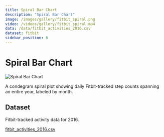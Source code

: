 ```yaml
---
title: Spiral Bar Chart
description: "Spiral Bar Chart"
image: /images/gallery/fitbit_spiral.png
video: /videos/gallery/fitbit_spiral.mp4
data: /data/fitbit_activities_2016.csv
dataset: fitbit
sidebar_position: 6
---
```


# Spiral Bar Chart


![Spiral Bar Chart](/images/gallery/fitbit_spiral.png)

A condegram spiral plot showing daily Fitbit-tracked step counts spanning an entire year, labeled by month.

<Player url="/videos/gallery/fitbit_spiral.mp4"/>

## Dataset

Fitbit-tracked activity data for 2016.

[fitbit_activities_2016.csv](/data/fitbit_activities_2016.csv)